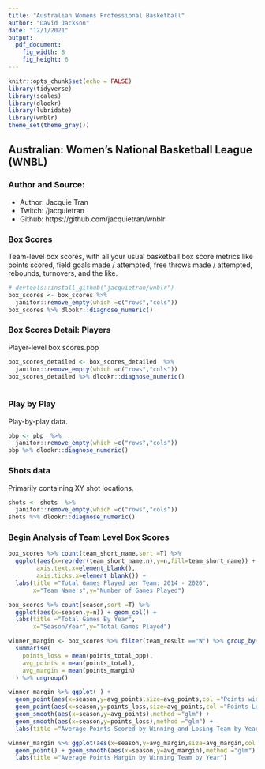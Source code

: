 ---
title: "Australian Womens Professional Basketball"
author: "David Jackson"
date: "12/1/2021"
output: 
  pdf_document: 
    fig_width: 8
    fig_height: 6
---

```{r setup, include=FALSE}
knitr::opts_chunk$set(echo = FALSE)
library(tidyverse)
library(scales)
library(dlookr)
library(lubridate)
library(wnblr)
theme_set(theme_gray())
```

##  Australian: Women’s National Basketball League (WNBL)
### Author and Source:
* Author: Jacquie Tran
 * Twitch: /jacquietran
 * Github: https://github.com/jacquietran/wnblr

### Box Scores
 
 Team-level box scores, with all your usual basketball box score metrics like points scored, field goals made / attempted, free throws made / attempted, rebounds, turnovers, and the like.
 
```{r}
# devtools::install_github("jacquietran/wnblr")
box_scores <- box_scores %>% 
  janitor::remove_empty(which =c("rows","cols"))
box_scores %>% dlookr::diagnose_numeric()

```

### Box Scores Detail: Players

Player-level box scores.pbp

```{r}
box_scores_detailed <- box_scores_detailed  %>% 
  janitor::remove_empty(which =c("rows","cols"))
box_scores_detailed %>% dlookr::diagnose_numeric()
  
```

### Play by Play

Play-by-play data.

```{r}
pbp <- pbp  %>% 
  janitor::remove_empty(which =c("rows","cols"))
pbp %>% dlookr::diagnose_numeric()
```

### Shots data

Primarily containing XY shot locations.

```{r}
shots <- shots  %>% 
  janitor::remove_empty(which =c("rows","cols"))
shots %>% dlookr::diagnose_numeric()
```

### Begin Analysis of  Team Level Box Scores

```{r}
box_scores %>% count(team_short_name,sort =T) %>%
  ggplot(aes(x=reorder(team_short_name,n),y=n,fill=team_short_name)) + geom_col() + theme(axis.title.x=element_blank(),
        axis.text.x=element_blank(),
        axis.ticks.x=element_blank()) +
  labs(title ="Total Games Played per Team: 2014 - 2020",
       x="Team Name's",y="Number of Games Played")
```

```{r}
box_scores %>% count(season,sort =T) %>%
  ggplot(aes(x=season,y=n)) + geom_col() + 
  labs(title ="Total Games By Year",
       x="Season/Year",y="Total Games Played")
```

```{r}
winner_margin <- box_scores %>% filter(team_result =="W") %>% group_by(season) %>%
  summarise(
    points_loss = mean(points_total_opp),
    avg_points = mean(points_total),
    avg_margin = mean(points_margin)
  ) %>% ungroup()
```
```{r}
winner_margin %>% ggplot( ) +
  geom_point(aes(x=season,y=avg_points,size=avg_points,col ="Points winner")) + 
  geom_point(aes(x=season,y=points_loss,size=avg_points,col ="Points Loss")) +
  geom_smooth(aes(x=season,y=avg_points),method ="glm") +
  geom_smooth(aes(x=season,y=points_loss),method ="glm") +
  labs(title ="Average Points Scored by Winning and Losing Team by Year")
```

```{r}
winner_margin %>% ggplot(aes(x=season,y=avg_margin,size=avg_margin,col =avg_margin )) +
  geom_point() + geom_smooth(aes(x=season,y=avg_margin),method ="glm") +
  labs(title ="Average Points Margin by Winning Team by Year")
```
